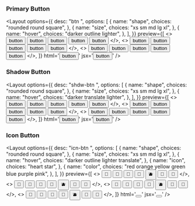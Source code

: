 
### Primary Button

<Layout
  options={{
    desc: "btn <shape> <size> <hover>",
    options: [
      {
        name: "shape",
        choices: "rounded round square",
      },
      {
        name: "size",
        choices: "xs sm md lg xl",
      },
      {
        name: "hover",
        choices: "darker outline lighter",
      },
    ],
  }}
  preview={[
    <>
      <button class="btn rounded xs darker">button</button>
      <button class="btn rounded sm darker">button</button>
      <button class="btn rounded md darker">button</button>
      <button class="btn rounded lg darker">button</button>
      <button class="btn rounded xl darker">button</button>
    </>,
    <>
      <button class="btn round xs outline">button</button>
      <button class="btn round sm outline">button</button>
      <button class="btn round md outline">button</button>
      <button class="btn round lg outline">button</button>
      <button class="btn round xl outline">button</button>
    </>,
    <>
      <button class="btn square xs lighter">button</button>
      <button class="btn square sm lighter">button</button>
      <button class="btn square md lighter">button</button>
      <button class="btn square lg lighter">button</button>
      <button class="btn square xl lighter">button</button>
    </>,
  ]}
  html='<button class="btn rounded md darker">button</button>'
  jsx='<button className="btn round md outline">button</button>'
/>

### Shadow Button

<Layout
  options={{
    desc: "shdw-btn <shape> <size> <hover>",
    options: [
      {
        name: "shape",
        choices: "rounded round square",
      },
      {
        name: "size",
        choices: "xs sm md lg xl",
      },
      {
        name: "hover",
        choices: "darker translate lighter",
      },
    ],
  }}
  preview={[
    <>
      <button class="shdw-btn rounded xs darker">button</button>
      <button class="shdw-btn rounded sm darker">button</button>
      <button class="shdw-btn rounded md darker">button</button>
      <button class="shdw-btn rounded lg darker">button</button>
      <button class="shdw-btn rounded xl darker">button</button>
    </>,
    <>
      <button class="shdw-btn round xs translate">button</button>
      <button class="shdw-btn round sm translate">button</button>
      <button class="shdw-btn round md translate">button</button>
      <button class="shdw-btn round lg translate">button</button>
      <button class="shdw-btn round xl translate">button</button>
    </>,
    <>
      <button class="shdw-btn square xs lighter">button</button>
      <button class="shdw-btn square sm lighter">button</button>
      <button class="shdw-btn square md lighter">button</button>
      <button class="shdw-btn square lg lighter">button</button>
      <button class="shdw-btn square xl lighter">button</button>
    </>,
  ]}
  html='<button class="shdw-btn rounded md darker">button</button>'
  jsx='<button className="shdw-btn round md translate">button</button>'
/>

### Icon Button

<Layout
  options={{
    desc: "icn-btn <shape> <size> <hover> <icon> <color>",
    options: [
      {
        name: "shape",
        choices: "rounded round square",
      },
      {
        name: "size",
        choices: "xs sm md lg xl",
      },
      {
        name: "hover",
        choices: "darker outline lighter translate",
      },
      {
        name: "icon",
        choices: "heart star",
      },
      {
        name: "color",
        choices: "red orange yellow green blue purple pink",
      },
    ],
  }}
  preview={[
    <>
      <button class="icn-btn rounded xs darker red">🍓</button>
      <button class="icn-btn rounded sm darker orange">🍊</button>
      <button class="icn-btn rounded md darker yellow">🍋</button>
      <button class="icn-btn rounded md darker green">🍐</button>
      <button class="icn-btn rounded md darker blue">🫐</button>
      <button class="icn-btn rounded lg darker purple">🍍</button>
      <button class="icn-btn rounded xl darker pink">🍉</button>
    </>,
    <>
      <button class="icn-btn round xs outline red">🍓</button>
      <button class="icn-btn round sm outline orange">🍊</button>
      <button class="icn-btn round md outline yellow">🍋</button>
      <button class="icn-btn round md outline green">🍐</button>
      <button class="icn-btn round md outline blue">🫐</button>
      <button class="icn-btn round lg outline purple">🍍</button>
      <button class="icn-btn round xl outline pink">🍉</button>
    </>,
    <>
      <button class="icn-btn square xs lighter red">🍓</button>
      <button class="icn-btn square sm lighter orange">🍊</button>
      <button class="icn-btn square md lighter yellow">🍋</button>
      <button class="icn-btn square md lighter green">🍐</button>
      <button class="icn-btn square md lighter blue">🫐</button>
      <button class="icn-btn square lg lighter purple">🍍</button>
      <button class="icn-btn square xl lighter pink">🍉</button>
    </>,
    <>
      <button class="icn-btn square xs translate red">🍓</button>
      <button class="icn-btn square sm translate orange">🍊</button>
      <button class="icn-btn square md translate yellow">🍋</button>
      <button class="icn-btn square md translate green">🍐</button>
      <button class="icn-btn square md translate blue">🫐</button>
      <button class="icn-btn square lg translate purple">🍍</button>
      <button class="icn-btn rounded xl translate pink">🍉</button>
    </>,
  ]}
  html='<button class="icn-btn rounded md"></button>'
  jsx='<button className="icn-btn round md"></button>'
/>
